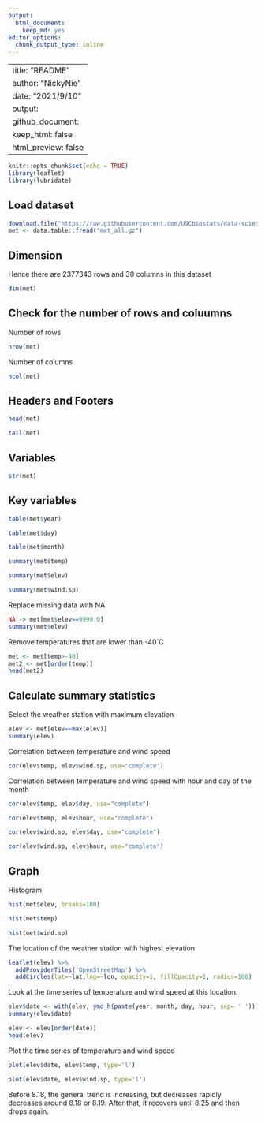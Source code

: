 ```yaml
---
output: 
  html_document: 
    keep_md: yes
editor_options: 
  chunk_output_type: inline
---
```

---
title: "README"
author: "NickyNie"
date: "2021/9/10"
output:
  github_document:
    keep_html: false
    html_preview: false
---

```r
knitr::opts_chunk$set(echo = TRUE)
library(leaflet)
library(lubridate)
```

## Load dataset
```r
download.file("https://raw.githubusercontent.com/USCbiostats/data-science-data/master/02_met/met_all.gz", "met_all.gz", method="libcurl", timeout = 60)
met <- data.table::fread("met_all.gz")
```

## Dimension
Hence there are 2377343 rows and 30 columns in this dataset
```r
dim(met)
```

## Check for the number of rows and coluumns
Number of rows 
```r
nrow(met)
```
Number of columns
```r
ncol(met)
```

## Headers and Footers
```r
head(met)
```

```r
tail(met)
```

## Variables
```r
str(met)
```
## Key variables
```r
table(met$year)
```

```r
table(met$day)
```

```r
table(met$month)
```

```r
summary(met$temp)
```

```r
summary(met$elev)
```

```r
summary(met$wind.sp)
```

Replace missing data with NA
```r
NA -> met[met$elev==9999.0]
summary(met$elev)
```

Remove temperatures that are lower than -40`C
```r
met <- met[temp>-40]
met2 <- met[order(temp)]
head(met2)
```

## Calculate summary statistics
Select the weather station with maximum elevation
```r
elev <- met[elev==max(elev)]
summary(elev)
```

Correlation between temperature and wind speed
```r
cor(elev$temp, elev$wind.sp, use="complete")
```

Correlation between temperature and wind speed with hour and day of the month
```r
cor(elev$temp, elev$day, use="complete")
```


```r
cor(elev$temp, elev$hour, use="complete")
```

```r
cor(elev$wind.sp, elev$day, use="complete")
```

```r
cor(elev$wind.sp, elev$hour, use="complete")
```

## Graph
Histogram
```r
hist(met$elev, breaks=100)
```

```r
hist(met$temp)
```

```r
hist(met$wind.sp)
```

The location of the weather station with highest elevation
```r
leaflet(elev) %>%
  addProviderTiles('OpenStreetMap') %>% 
  addCircles(lat=~lat,lng=~lon, opacity=1, fillOpacity=1, radius=100)
```
Look at the time series of temperature and wind speed at this location.
```r
elev$date <- with(elev, ymd_h(paste(year, month, day, hour, sep= ' ')))
summary(elev$date)
```

```r
elev <- elev[order(date)]
head(elev)
```
Plot the time series of temperature and wind speed
```r
plot(elev$date, elev$temp, type='l')
```
```r
plot(elev$date, elev$wind.sp, type='l')
```

Before 8.18, the general trend is increasing, but decreases rapidly decreases around 8.18 or 8.19. After that, it recovers until 8.25 and then drops again.
